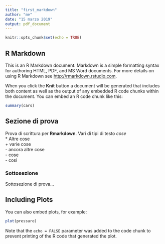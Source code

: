 ```yaml
---
title: "first_markdown"
author: "me"
date: "15 marzo 2019"
output: pdf_document
---
```


```r
knitr::opts_chunk$set(echo = TRUE)
```

## R Markdown

This is an R Markdown document. Markdown is a simple formatting syntax for authoring HTML, PDF, and MS Word documents. For more details on using R Markdown see <http://rmarkdown.rstudio.com>.

When you click the **Knit** button a document will be generated that includes both content as well as the output of any embedded R code chunks within the document. You can embed an R code chunk like this:

```r
summary(cars)
```

## Sezione di prova

Prova di scrittura per **Rmarkdown**. Vari di tipi di testo *cose*  
* Altre cose  
    + varie cose  
        - ancora altre cose  
- cose  
- cosi  

### Sottosezione

Sottosezione di prova...

## Including Plots

You can also embed plots, for example:

```r
plot(pressure)
```

Note that the `echo = FALSE` parameter was added to the code chunk to prevent printing of the R code that generated the plot.
